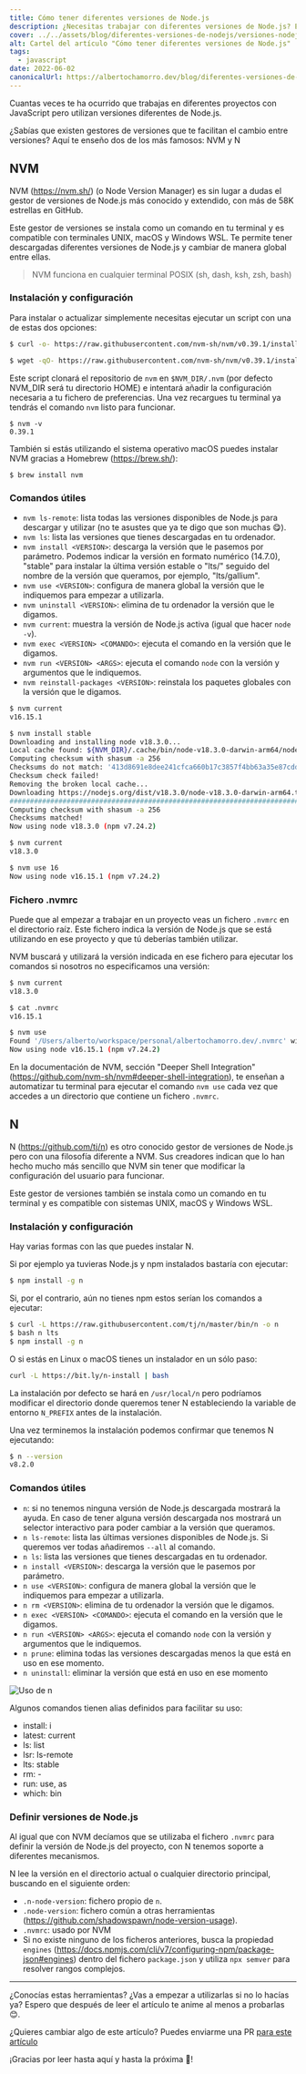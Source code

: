 ```yaml
---
title: Cómo tener diferentes versiones de Node.js
description: ¿Necesitas trabajar con diferentes versiones de Node.js? En este post repasamos los dos gestores de versiones más famosos.
cover: ../../assets/blog/diferentes-versiones-de-nodejs/versiones-nodejs-cover.png
alt: Cartel del artículo "Cómo tener diferentes versiones de Node.js"
tags:
  - javascript
date: 2022-06-02
canonicalUrl: https://albertochamorro.dev/blog/diferentes-versiones-de-nodejs
---
```


Cuantas veces te ha ocurrido que trabajas en diferentes proyectos con JavaScript pero utilizan versiones diferentes de Node.js.

¿Sabías que existen gestores de versiones que te facilitan el cambio entre versiones? Aquí te enseño dos de los más famosos: NVM y N

## NVM

NVM (https://nvm.sh/) (o Node Version Manager) es sin lugar a dudas el gestor de versiones de Node.js más conocido y extendido, con más de 58K estrellas en GitHub.

Este gestor de versiones se instala como un comando en tu terminal y es compatible con terminales UNIX, macOS y Windows WSL. Te permite tener descargadas diferentes versiones de Node.js y cambiar de manera global entre ellas.

> NVM funciona en cualquier terminal POSIX (sh, dash, ksh, zsh, bash)

### Instalación y configuración

Para instalar o actualizar simplemente necesitas ejecutar un script con una de estas dos opciones:

```bash
$ curl -o- https://raw.githubusercontent.com/nvm-sh/nvm/v0.39.1/install.sh | bash
```

```bash
$ wget -qO- https://raw.githubusercontent.com/nvm-sh/nvm/v0.39.1/install.sh | bash
```

Este script clonará el repositorio de `nvm` en `$NVM_DIR/.nvm` (por defecto NVM_DIR será tu directorio HOME) e intentará añadir la configuración necesaria a tu fichero de preferencias. Una vez recargues tu terminal ya tendrás el comando `nvm` listo para funcionar.

```
$ nvm -v
0.39.1
```

También si estás utilizando el sistema operativo macOS puedes instalar NVM gracias a Homebrew (https://brew.sh/):

```
$ brew install nvm
```

### Comandos útiles

- `nvm ls-remote`: lista todas las versiones disponibles de Node.js para descargar y utilizar (no te asustes que ya te digo que son muchas 😋).
- `nvm ls`: lista las versiones que tienes descargadas en tu ordenador.
- `nvm install <VERSION>`: descarga la versión que le pasemos por parámetro. Podemos indicar la versión en formato numérico (14.7.0), "stable" para instalar la última versión estable o "lts/" seguido del nombre de la versión que queramos, por ejemplo, "lts/gallium".
- `nvm use <VERSION>`: configura de manera global la versión que le indiquemos para empezar a utilizarla.
- `nvm uninstall <VERSION>`: elimina de tu ordenador la versión que le digamos.
- `nvm current`: muestra la versión de Node.js activa (igual que hacer `node -v`).
- `nvm exec <VERSION> <COMANDO>`: ejecuta el comando en la versión que le digamos.
- `nvm run <VERSION> <ARGS>`: ejecuta el comando `node` con la versión y argumentos que le indiquemos.
- `nvm reinstall-packages <VERSION>`: reinstala los paquetes globales con la versión que le digamos.

```bash
$ nvm current
v16.15.1

$ nvm install stable
Downloading and installing node v18.3.0...
Local cache found: ${NVM_DIR}/.cache/bin/node-v18.3.0-darwin-arm64/node-v18.3.0-darwin-arm64.tar.xz
Computing checksum with shasum -a 256
Checksums do not match: '413d8691e8dee241cfca660b17c3857f4bb63a35e87cddef893da52b83a91e51' found, '437e836a1e77d3e19c6e8a7526b8077fb38062a01511b99f3801457db6a63bec' expected.
Checksum check failed!
Removing the broken local cache...
Downloading https://nodejs.org/dist/v18.3.0/node-v18.3.0-darwin-arm64.tar.xz...
################################################################################################################################### 100.0%
Computing checksum with shasum -a 256
Checksums matched!
Now using node v18.3.0 (npm v7.24.2)

$ nvm current
v18.3.0

$ nvm use 16
Now using node v16.15.1 (npm v7.24.2)
```

### Fichero .nvmrc

Puede que al empezar a trabajar en un proyecto veas un fichero `.nvmrc` en el directorio raíz. Este fichero indica la versión de Node.js que se está utilizando en ese proyecto y que tú deberías también utilizar.

NVM buscará y utilizará la versión indicada en ese fichero para ejecutar los comandos si nosotros no especificamos una versión:

```bash
$ nvm current
v18.3.0

$ cat .nvmrc
v16.15.1

$ nvm use
Found '/Users/alberto/workspace/personal/albertochamorro.dev/.nvmrc' with version <v16.15.1>
Now using node v16.15.1 (npm v7.24.2)
```

En la documentación de NVM, sección "Deeper Shell Integration" (https://github.com/nvm-sh/nvm#deeper-shell-integration), te enseñan a automatizar tu terminal para ejecutar el comando `nvm use` cada vez que accedes a un directorio que contiene un fichero `.nvmrc`.

## N

N (https://github.com/tj/n) es otro conocido gestor de versiones de Node.js pero con una filosofía diferente a NVM. Sus creadores indican que lo han hecho mucho más sencillo que NVM sin tener que modificar la configuración del usuario para funcionar.

Este gestor de versiones también se instala como un comando en tu terminal y es compatible con sistemas UNIX, macOS y Windows WSL.

### Instalación y configuración

Hay varias formas con las que puedes instalar N.

Si por ejemplo ya tuvieras Node.js y npm instalados bastaría con ejecutar:

```bash
$ npm install -g n
```

Si, por el contrario, aún no tienes npm estos serían los comandos a ejecutar:

```bash
$ curl -L https://raw.githubusercontent.com/tj/n/master/bin/n -o n
$ bash n lts
$ npm install -g n
```

O si estás en Linux o macOS tienes un instalador en un sólo paso:

```bash
curl -L https://bit.ly/n-install | bash
```

La instalación por defecto se hará en `/usr/local/n` pero podríamos modificar el directorio donde queremos tener N estableciendo la variable de entorno `N_PREFIX` antes de la instalación.

Una vez terminemos la instalación podemos confirmar que tenemos N ejecutando:

```bash
$ n --version
v8.2.0
```

### Comandos útiles

- `n`: si no tenemos ninguna versión de Node.js descargada mostrará la ayuda. En caso de tener alguna versión descargada nos mostrará un selector interactivo para poder cambiar a la versión que queramos.
- `n ls-remote`: lista las últimas versiones disponibles de Node.js. Si queremos ver todas añadiremos `--all` al comando.
- `n ls`: lista las versiones que tienes descargadas en tu ordenador.
- `n install <VERSION>`: descarga la versión que le pasemos por parámetro.
- `n use <VERSION>`: configura de manera global la versión que le indiquemos para empezar a utilizarla.
- `n rm <VERSION>`: elimina de tu ordenador la versión que le digamos.
- `n exec <VERSION> <COMANDO>`: ejecuta el comando en la versión que le digamos.
- `n run <VERSION> <ARGS>`: ejecuta el comando `node` con la versión y argumentos que le indiquemos.
- `n prune`: elimina todas las versiones descargadas menos la que está en uso en ese momento.
- `n uninstall`: eliminar la versión que está en uso en ese momento

![Uso de n](https://nimit.io/images/n/n.gif)

Algunos comandos tienen alias definidos para facilitar su uso:

- install: i
- latest: current
- ls: list
- lsr: ls-remote
- lts: stable
- rm: -
- run: use, as
- which: bin

### Definir versiones de Node.js

Al igual que con NVM decíamos que se utilizaba el fichero `.nvmrc` para definir la versión de Node.js del proyecto, con N tenemos soporte a diferentes mecanismos.

N lee la versión en el directorio actual o cualquier directorio principal, buscando en el siguiente orden:

- `.n-node-version`: fichero propio de `n`.
- `.node-version`: fichero común a otras herramientas (https://github.com/shadowspawn/node-version-usage).
- `.nvmrc`: usado por NVM
- Si no existe ninguno de los ficheros anteriores, busca la propiedad `engines` (https://docs.npmjs.com/cli/v7/configuring-npm/package-json#engines) dentro del fichero `package.json` y utiliza `npx semver` para resolver rangos complejos.

---

¿Conocías estas herramientas? ¿Vas a empezar a utilizarlas si no lo hacías ya? Espero que después de leer el artículo te anime al menos a probarlas 😊.

¿Quieres cambiar algo de este artículo? Puedes enviarme una PR [para este artículo](https://github.com/achamorro-dev/albertochamorro.dev/blob/main/content/articles/diferentes-versiones-de-nodejs.md)

¡Gracias por leer hasta aquí y hasta la próxima 👋!
